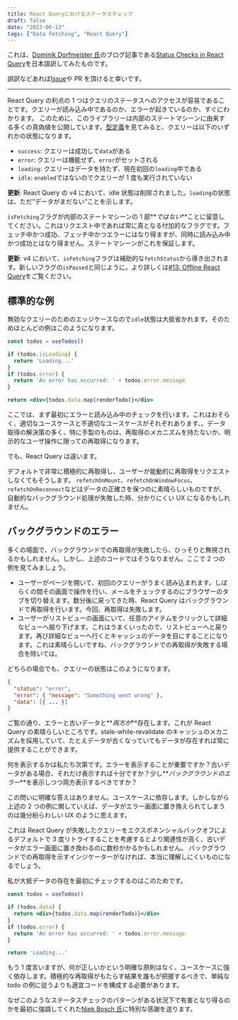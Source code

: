 ```yaml
---
title: React Queryにおけるステータスチェック
draft: false
date: "2023-06-13"
tags: ["Data fetching", "React Query"]
---
```


これは、[Dominik Dorfmeister 氏](https://tkdodo.eu/)のブログ記事である[Status Checks in React Query](https://tkdodo.eu/blog/status-checks-in-react-query)を日本語訳してみたものです。

誤訳などあれば[Issue](https://github.com/makotot/makotot.dev/issues/new)や PR を頂けると幸いです。

---

React Query の利点の 1 つはクエリのステータスへのアクセスが容易であることです。クエリーが読み込み中であるのか、エラーが起きているのか、すぐにわかります。
このために、このライブラリーは内部のステートマシーンに由来する多くの真偽値を公開しています。[型定義](https://github.com/tannerlinsley/react-query/blob/f2137dc4e4553256c4ebc1891b548fe35efe9231/src/core/types.ts#L250)を見てみると、クエリーは以下のいずれかの状態になります。

- `success`: クエリーは成功して`data`がある
- `error`: クエリーは機能せず、`error`がセットされる
- `loading`: クエリーはデータを持たず、現在初回の`loading`中である
- `idle`: `enabled`ではないのでクエリーが 1 度も実行されていない

**更新**: React Query の v4 において、idle 状態は削除されました。`loading`の状態は、ただ”データがまだない”ことを示します。

`isFetching`フラグが内部のステートマシーンの 1 部**_ではない_**ことに留意してください。これはリクエスト中であれば常に真となる付加的なフラグです。フェッチ中かつ成功、フェッチ中かつエラーにはなり得ますが、同時に読み込み中かつ成功とはなり得ません。ステートマシーンがこれを保証します。

**更新**: v4 において、`isFetching`フラグは補助的な`fetchStatus`から導き出されます。新しいフラグの`isPaused`と同じように。より詳しくは[#13: Offline React Query](https://tkdodo.eu/blog/offline-react-query)をご覧ください。

## 標準的な例

無効なクエリーのためのエッジケースなので`idle`状態は大抵省かれます。そのためほとんどの例はこのようになります。

```jsx standard-example
const todos = useTodos()

if (todos.isLoading) {
  return 'Loading...'
}
if (todos.error) {
  return 'An error has occurred: ' + todos.error.message
}

return <div>{todos.data.map(renderTodo)}</div>
```

ここでは、まず最初にエラーと読み込み中のチェックを行います。これはおそらく、適切なユースケースと不適切なユースケースがそれぞれあります、。データ取得の解決策の多く、特に手製のものは、再取得のメカニズムを持たないか、明示的なユーザ操作に限っての再取得になります。

でも、React Query は違います。

デフォルトで非常に積極的に再取得し、ユーザーが能動的に再取得をリクエストしなくてもそうします。
`refetchOnMount`、`refetchOnWindowFocus`、`refetchOnReconnect`などはデータの正確さを保つのに素晴らしいものですが、自動的なバックグラウンド処理が失敗した時、分かりにくい UX になるかもしれません。

## バックグラウンドのエラー

多くの場面で、バックグラウンドでの再取得が失敗したら、ひっそりと無視されるかもしれません。しかし、上述のコードではそうなりません。ここで 2 つの例を見てみましょう。

- ユーザーがページを開いて、初回のクエリーがうまく読み込まれます。しばらくの間その画面で操作を行い、メールをチェックするのにブラウザーのタブを切り替えます。数分後に戻ってきた時、React Query はバックグラウンドで再取得を行います。今回、再取得は失敗します。
- ユーザーがリストビューの画面にいて、任意のアイテムをクリックして詳細なビューへ掘り下げます。これはうまくいったので、リストビューへと戻ります。再び詳細なビューへ行くとキャッシュのデータを目にすることになります。これは素晴らしいですね、バックグラウンドでの再取得が失敗する場合を除いては。

どちらの場合でも、クエリーの状態はこのようになります。

```json
{
  "status": "error",
  "error": { "message": "Something went wrong" },
  "data": [{ ... }]
}
```

ご覧の通り、エラーと古いデータと**_両方が_**存在します。これが React Query の素晴らしいところです。stale-while-revalidate のキャッシュのメカニズムを採用していて、たとえデータが古くなっていてもデータが存在すれば常に提供することができます。

何を表示するかは私たち次第です。エラーを表示することが重要ですか？古いデータがある場合、それだけ表示すれば十分ですか？少し**_バックグラウンドのエラー_**を表示しつつ両方表示するべきですか？

この問いに明確な答えはありません。ユースケースに依存します。しかしながら上述の 2 つの例に関していえば、データがエラー画面に置き換えられてしまうのは幾分紛らわしい UX のように思えます。

これは React Query が失敗したクエリーをエクスポネンシャルバックオフによるデフォルトで 3 度リトライすることを考慮するとより関連性が高く、古いデータがエラー画面に置き換わるのに数秒かかるかもしれません。
バックグラウンドでの再取得を示すインジケーターがなければ、本当に理解しにくいものになるでしょう。

私が大抵データの存在を最初にチェックするのはこのためです。

```jsx data-first
const todos = useTodos()

if (todos.data) {
  return <div>{todos.data.map(renderTodo)}</div>
}
if (todos.error) {
  return 'An error has occurred: ' + todos.error.message
}

return 'Loading...'
```

もう 1 度言いますが、何が正しいかという明確な原則はなく、ユースケースに強く依存します。積極的な再取得がもたらす結果を誰もが把握するべきで、単純な todo の例に従うよりも適宜コードを構成する必要があります。

なぜこのようなステータスチェックのパターンがある状況下で有害となり得るのかを最初に強調してくれた[Niek Bosch 氏](https://github.com/boschni)に特別な感謝を送ります。
